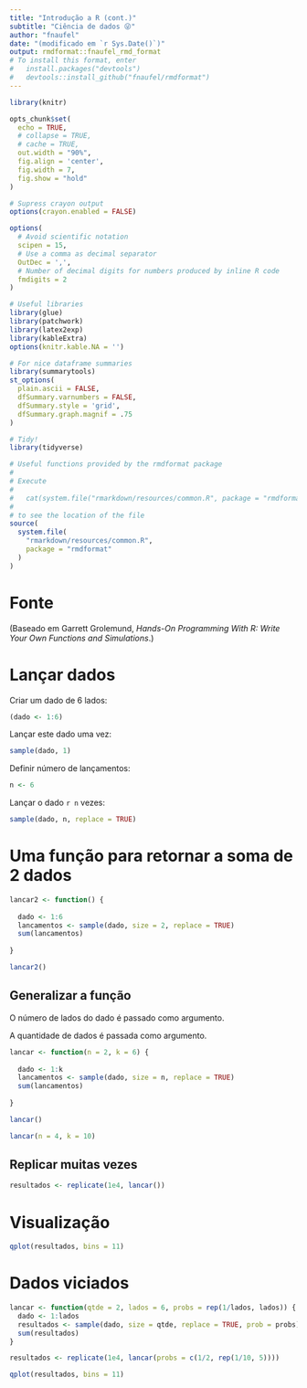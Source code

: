 ```yaml
---
title: "Introdução a R (cont.)"
subtitle: "Ciência de dados 😜"
author: "fnaufel"
date: "(modificado em `r Sys.Date()`)"
output: rmdformat::fnaufel_rmd_format
# To install this format, enter
#   install.packages("devtools")
#   devtools::install_github("fnaufel/rmdformat")
---
```


```r
library(knitr)

opts_chunk$set(
  echo = TRUE, 
  # collapse = TRUE,
  # cache = TRUE,
  out.width = "90%",
  fig.align = 'center',
  fig.width = 7,
  fig.show = "hold"
)

# Supress crayon output
options(crayon.enabled = FALSE)

options(
  # Avoid scientific notation
  scipen = 15,
  # Use a comma as decimal separator
  OutDec = ',',
  # Number of decimal digits for numbers produced by inline R code
  fmdigits = 2
)

# Useful libraries
library(glue)
library(patchwork)
library(latex2exp)
library(kableExtra)
options(knitr.kable.NA = '')

# For nice dataframe summaries
library(summarytools)
st_options(
  plain.ascii = FALSE,
  dfSummary.varnumbers = FALSE,
  dfSummary.style = 'grid',
  dfSummary.graph.magnif = .75
)

# Tidy!
library(tidyverse)

# Useful functions provided by the rmdformat package
# 
# Execute 
# 
#   cat(system.file("rmarkdown/resources/common.R", package = "rmdformat"))
# 
# to see the location of the file
source(
  system.file(
    "rmarkdown/resources/common.R",
    package = "rmdformat"
  )
)
```


# Fonte

(Baseado em Garrett Grolemund, *Hands-On Programming With R: Write Your Own Functions and Simulations*.)


# Lançar dados

Criar um dado de 6 lados:

```r
(dado <- 1:6)
```

Lançar este dado uma vez:

```r
sample(dado, 1)
```

Definir número de lançamentos:

```r
n <- 6
```

Lançar o dado `r n` vezes:

```r
sample(dado, n, replace = TRUE)
```

# Uma função para retornar a soma de 2 dados

```r

lancar2 <- function() {
  
  dado <- 1:6
  lancamentos <- sample(dado, size = 2, replace = TRUE)
  sum(lancamentos)
  
}

```

```r
lancar2()
```

## Generalizar a função

O número de lados do dado é passado como argumento.

A quantidade de dados é passada como argumento.

```r
lancar <- function(n = 2, k = 6) {
  
  dado <- 1:k
  lancamentos <- sample(dado, size = n, replace = TRUE)
  sum(lancamentos)
  
}
```

```r
lancar()
```

```r
lancar(n = 4, k = 10)
```


## Replicar muitas vezes

```r
resultados <- replicate(1e4, lancar())
```

# Visualização

```r
qplot(resultados, bins = 11)
```


# Dados viciados

```r
lancar <- function(qtde = 2, lados = 6, probs = rep(1/lados, lados)) {
  dado <- 1:lados
  resultados <- sample(dado, size = qtde, replace = TRUE, prob = probs)
  sum(resultados)
}
```

```r
resultados <- replicate(1e4, lancar(probs = c(1/2, rep(1/10, 5))))
```

```r
qplot(resultados, bins = 11)
```


